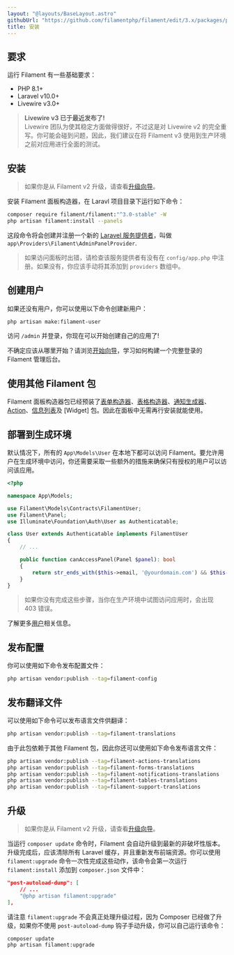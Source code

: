 ```yaml
---
layout: "@layouts/BaseLayout.astro"
githubUrl: "https://github.com/filamentphp/filament/edit/3.x/packages/panels/docs/01-installation.md"
title: 安装
---
```


## 要求

运行 Filament 有一些基础要求：

- PHP 8.1+
- Laravel v10.0+
- Livewire v3.0+

> **Livewire v3 已于最近发布了!**<br />
> Livewire 团队为使其稳定方面做得很好，不过这是对 Livewire v2 的完全重写。你可能会碰到问题，因此，我们建议在将 Filament v3 使用到生产环境之前对应用进行全面的测试。

## 安装

> 如果你是从 Filament v2 升级，请查看[升级向导](upgrade-guide)。

安装 Filament 面板构造器，在 Laravl 项目目录下运行如下命令：

```bash
composer require filament/filament:"^3.0-stable" -W
php artisan filament:install --panels
```

这段命令将会创建并注册一个新的 [Laravel 服务提供者](https://laravel.com/docs/providers)，叫做 `app\Providers\Filament\AdminPanelProvider`.

> 如果访问面板时出错，请检查该服务提供者有没有在 `config/app.php` 中注册。如果没有，你应该手动将其添加到 `providers` 数组中。

## 创建用户

如果还没有用户，你可以使用以下命令创建新用户：

```bash
php artisan make:filament-user
```

访问 `/admin` 并登录，你现在可以开始创建自己的应用了! 

不确定应该从哪里开始？请浏览[开始向导](getting-started)，学习如何构建一个完整登录的 Filament 管理后台。

## 使用其他 Filament 包

Filament 面板构造器包已经预装了[表单构造器](/docs/zh-CN/forms)、[表格构造器](/docs/zh-CN/tables)、[通知生成器](/docs/zh-CN/notifications)、[Action](/docs/zh-CN/actions)、[信息列表](/docs/zh-CN/infolists)及 [Widget] 包。因此在面板中无需再行安装就能使用。

## 部署到生成环境

默认情况下，所有的 `App\Models\User` 在本地下都可以访问 Filament。要允许用户在生成环境中访问，你还需要采取一些额外的措施来确保只有授权的用户可以访问该应用。

```php
<?php

namespace App\Models;

use Filament\Models\Contracts\FilamentUser;
use Filament\Panel;
use Illuminate\Foundation\Auth\User as Authenticatable;

class User extends Authenticatable implements FilamentUser
{
    // ...

    public function canAccessPanel(Panel $panel): bool
    {
        return str_ends_with($this->email, '@yourdomain.com') && $this->hasVerifiedEmail();
    }
}
```

> 如果你没有完成这些步骤，当你在生产环境中试图访问应用时，会出现 403 错误。

了解更多[用户](users)相关信息。

## 发布配置

你可以使用如下命令发布配置文件：

```bash
php artisan vendor:publish --tag=filament-config
```

## 发布翻译文件

可以使用如下命令可以发布语言文件供翻译：

```bash
php artisan vendor:publish --tag=filament-translations
```

由于此包依赖于其他 Filament 包，因此你还可以使用如下命令发布语言文件：

```bash
php artisan vendor:publish --tag=filament-actions-translations
php artisan vendor:publish --tag=filament-forms-translations
php artisan vendor:publish --tag=filament-notifications-translations
php artisan vendor:publish --tag=filament-tables-translations
php artisan vendor:publish --tag=filament-support-translations
```

## 升级

> 如果你是从 Filament v2 升级，请查看[升级向导](upgrade-guide)。

当运行 `composer update` 命令时，Filament 会自动升级到最新的非破坏性版本。升级完成后，应该清除所有 Laravel 缓存，并且重新发布前端资源。你可以使用 `filament:upgrade` 命令一次性完成这些动作，该命令会第一次运行 `filament:install` 添加到 `composer.json` 文件中：

```json
"post-autoload-dump": [
    // ...
    "@php artisan filament:upgrade"
],
```

请注意 `filament:upgrade` 不会真正处理升级过程，因为 Composer 已经做了升级，如果你不使用 `post-autoload-dump` 钩子手动升级，你可以自己运行该命令：

```bash
composer update
php artisan filament:upgrade
```
